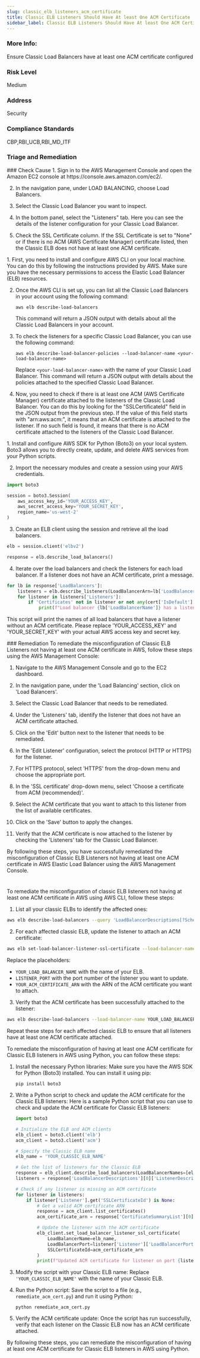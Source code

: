 ```yaml
---
slug: classic_elb_listeners_acm_certificate
title: Classic ELB Listeners Should Have At least One ACM Certificate
sidebar_label: Classic ELB Listeners Should Have At least One ACM Certificate
---
```


### More Info:

Ensure Classic Load Balancers have at least one ACM certificate configured

### Risk Level

Medium

### Address

Security

### Compliance Standards

CBP,RBI_UCB,RBI_MD_ITF


### Triage and Remediation
<Tabs>

<Tab title='Cause'>
### Check Cause
<AccordionGroup>
<Accordion title='Using Console' defaultOpen='true'>
1. Sign in to the AWS Management Console and open the Amazon EC2 console at https://console.aws.amazon.com/ec2/.
   
2. In the navigation pane, under LOAD BALANCING, choose Load Balancers.

3. Select the Classic Load Balancer you want to inspect.

4. In the bottom panel, select the "Listeners" tab. Here you can see the details of the listener configuration for your Classic Load Balancer.

5. Check the SSL Certificate column. If the SSL Certificate is set to "None" or if there is no ACM (AWS Certificate Manager) certificate listed, then the Classic ELB does not have at least one ACM certificate.
</Accordion>

<Accordion title='Using CLI'>
1. First, you need to install and configure AWS CLI on your local machine. You can do this by following the instructions provided by AWS. Make sure you have the necessary permissions to access the Elastic Load Balancer (ELB) resources.

2. Once the AWS CLI is set up, you can list all the Classic Load Balancers in your account using the following command:

   ```
   aws elb describe-load-balancers
   ```

   This command will return a JSON output with details about all the Classic Load Balancers in your account.

3. To check the listeners for a specific Classic Load Balancer, you can use the following command:

   ```
   aws elb describe-load-balancer-policies --load-balancer-name <your-load-balancer-name>
   ```

   Replace `<your-load-balancer-name>` with the name of your Classic Load Balancer. This command will return a JSON output with details about the policies attached to the specified Classic Load Balancer.

4. Now, you need to check if there is at least one ACM (AWS Certificate Manager) certificate attached to the listeners of the Classic Load Balancer. You can do this by looking for the "SSLCertificateId" field in the JSON output from the previous step. If the value of this field starts with "arn:aws:acm:", it means that an ACM certificate is attached to the listener. If no such field is found, it means that there is no ACM certificate attached to the listeners of the Classic Load Balancer.
</Accordion>

<Accordion title='Using Python'>
1. Install and configure AWS SDK for Python (Boto3) on your local system. Boto3 allows you to directly create, update, and delete AWS services from your Python scripts.

2. Import the necessary modules and create a session using your AWS credentials. 

```python
import boto3

session = boto3.Session(
    aws_access_key_id='YOUR_ACCESS_KEY',
    aws_secret_access_key='YOUR_SECRET_KEY',
    region_name='us-west-2'
)
```

3. Create an ELB client using the session and retrieve all the load balancers.

```python
elb = session.client('elbv2')

response = elb.describe_load_balancers()
```

4. Iterate over the load balancers and check the listeners for each load balancer. If a listener does not have an ACM certificate, print a message.

```python
for lb in response['LoadBalancers']:
    listeners = elb.describe_listeners(LoadBalancerArn=lb['LoadBalancerArn'])
    for listener in listeners['Listeners']:
        if 'Certificates' not in listener or not any(cert['IsDefault'] for cert in listener['Certificates']):
            print(f"Load balancer {lb['LoadBalancerName']} has a listener without an ACM certificate.")
```

This script will print the names of all load balancers that have a listener without an ACM certificate. Please replace 'YOUR_ACCESS_KEY' and 'YOUR_SECRET_KEY' with your actual AWS access key and secret key.
</Accordion>

</AccordionGroup>
</Tab>

<Tab title='Remediation'>
### Remediation

<AccordionGroup>
<Accordion title='Using Console' defaultOpen='true'>
To remediate the misconfiguration of Classic ELB Listeners not having at least one ACM certificate in AWS, follow these steps using the AWS Management Console:

1. Navigate to the AWS Management Console and go to the EC2 dashboard.

2. In the navigation pane, under the 'Load Balancing' section, click on 'Load Balancers'.

3. Select the Classic Load Balancer that needs to be remediated.

4. Under the 'Listeners' tab, identify the listener that does not have an ACM certificate attached.

5. Click on the 'Edit' button next to the listener that needs to be remediated.

6. In the 'Edit Listener' configuration, select the protocol (HTTP or HTTPS) for the listener.

7. For HTTPS protocol, select 'HTTPS' from the drop-down menu and choose the appropriate port.

8. In the 'SSL certificate' drop-down menu, select 'Choose a certificate from ACM (recommended)'.

9. Select the ACM certificate that you want to attach to this listener from the list of available certificates.

10. Click on the 'Save' button to apply the changes.

11. Verify that the ACM certificate is now attached to the listener by checking the 'Listeners' tab for the Classic Load Balancer.

By following these steps, you have successfully remediated the misconfiguration of Classic ELB Listeners not having at least one ACM certificate in AWS Elastic Load Balancer using the AWS Management Console.

#
</Accordion>

<Accordion title='Using CLI'>
To remediate the misconfiguration of classic ELB listeners not having at least one ACM certificate in AWS using AWS CLI, follow these steps:

1. List all your classic ELBs to identify the affected ones:
```bash
aws elb describe-load-balancers --query 'LoadBalancerDescriptions[?Scheme==`internet-facing`].[LoadBalancerName]' --output text
```

2. For each affected classic ELB, update the listener to attach an ACM certificate:
```bash
aws elb set-load-balancer-listener-ssl-certificate --load-balancer-name YOUR_LOAD_BALANCER_NAME --load-balancer-port LISTENER_PORT --ssl-certificate-id YOUR_ACM_CERTIFICATE_ARN
```
Replace the placeholders:
- `YOUR_LOAD_BALANCER_NAME` with the name of your ELB.
- `LISTENER_PORT` with the port number of the listener you want to update.
- `YOUR_ACM_CERTIFICATE_ARN` with the ARN of the ACM certificate you want to attach.

3. Verify that the ACM certificate has been successfully attached to the listener:
```bash
aws elb describe-load-balancers --load-balancer-name YOUR_LOAD_BALANCER_NAME --query 'LoadBalancerDescriptions[].ListenerDescriptions[?Listener.LoadBalancerPort==`LISTENER_PORT`].Listener.SSLCertificateId' --output text
```

Repeat these steps for each affected classic ELB to ensure that all listeners have at least one ACM certificate attached.
</Accordion>

<Accordion title='Using Python'>
To remediate the misconfiguration of having at least one ACM certificate for Classic ELB listeners in AWS using Python, you can follow these steps:

1. Install the necessary Python libraries:
   Make sure you have the AWS SDK for Python (Boto3) installed. You can install it using pip:
   ```
   pip install boto3
   ```

2. Write a Python script to check and update the ACM certificate for the Classic ELB listeners:
   Here is a sample Python script that you can use to check and update the ACM certificate for Classic ELB listeners:

   ```python
   import boto3

   # Initialize the ELB and ACM clients
   elb_client = boto3.client('elb')
   acm_client = boto3.client('acm')

   # Specify the Classic ELB name
   elb_name = 'YOUR_CLASSIC_ELB_NAME'

   # Get the list of listeners for the Classic ELB
   response = elb_client.describe_load_balancers(LoadBalancerNames=[elb_name])
   listeners = response['LoadBalancerDescriptions'][0]['ListenerDescriptions']

   # Check if any listener is missing an ACM certificate
   for listener in listeners:
       if listener['Listener'].get('SSLCertificateId') is None:
           # Get a valid ACM certificate ARN
           response = acm_client.list_certificates()
           acm_certificate_arn = response['CertificateSummaryList'][0]['CertificateArn']

           # Update the listener with the ACM certificate
           elb_client.set_load_balancer_listener_ssl_certificate(
               LoadBalancerName=elb_name,
               LoadBalancerPort=listener['Listener']['LoadBalancerPort'],
               SSLCertificateId=acm_certificate_arn
           )
           print(f"Updated ACM certificate for listener on port {listener['Listener']['LoadBalancerPort']}")

   ```

3. Modify the script with your Classic ELB name:
   Replace `'YOUR_CLASSIC_ELB_NAME'` with the name of your Classic ELB.

4. Run the Python script:
   Save the script to a file (e.g., `remediate_acm_cert.py`) and run it using Python:
   ```
   python remediate_acm_cert.py
   ```

5. Verify the ACM certificate update:
   Once the script has run successfully, verify that each listener on the Classic ELB now has an ACM certificate attached.

By following these steps, you can remediate the misconfiguration of having at least one ACM certificate for Classic ELB listeners in AWS using Python.
</Accordion>

</AccordionGroup>
</Tab>
</Tabs>

